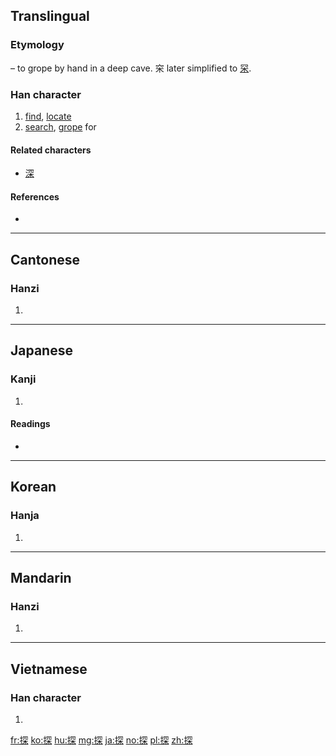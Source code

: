 ==Translingual==
===Etymology===
{{Han compound|手|alt1=扌|t1=hand|穼|t2=deep|ls=ic}} – to grope by hand in a deep cave. 穼 later simplified to [[罙]].

===Han character===
{{Han char|rn=64|rad=手|as=08|sn=11|four=57094|canj=QBCD|ids=⿰扌罙}}

# [[find]], [[locate]]
# [[search]], [[grope]] for

====Related characters====
* [[深]]

====References====
* {{Han ref|kx=0438.140|dkj=12276|dj=0788.120|hdz=31907.060|uh=63A2|ud=25506|bh=B1B4|bd=45492}}

----

==Cantonese==

===Hanzi===
{{yue-hanzi|jyut=[[taam1]], [[taam3]]|y=taam1, taam3}}

# {{defn|lang=yue|sort=手08}}

----

==Japanese==

===Kanji===
{{ja-kanji|grade=6|rs=手08}}

# {{defn|lang=ja|sort=手08}}

====Readings====
* {{ja-readings|goon=[[とん]] (ton)|kanon=[[たん]] (tan)|kun=[[さぐる]] (saguru), [[さがす]] (sagasu)}}

----

==Korean==

===Hanja===
{{ko-hanja|hangeul=탐|eumhun=|rv=tam|mr=t'am|y=tham}}

# {{defn|lang=ko|sort=手08}}

----

==Mandarin==

===Hanzi===
{{cmn-hanzi|pin=[[tàn]] ([[tan4]])|wg=t'an<sup>4</sup>}}

# {{defn|lang=cmn|sort=手08}}

----

==Vietnamese==

===Han character===
{{vi-hantu|[[thám]], [[phăm]], [[thăm]], [[thớm]], [[xăm]], [[xom]], [[tham]]|rs=手08}}

# {{defn|lang=vi|sort=手08}}

[[fr:探]]
[[ko:探]]
[[hu:探]]
[[mg:探]]
[[ja:探]]
[[no:探]]
[[pl:探]]
[[zh:探]]